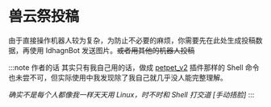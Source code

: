 
# 兽云祭投稿
由于直接操作机器人较为复杂，为防止不必要的麻烦，你需要先在此处生成投稿数据，再使用 IdhagnBot 发送图片。~~或者用其他的机器人投稿~~

<FoxtailSubmit />

:::note 作者的话
其实只有我自己用的话，做成 [petpet_v2](/docs/guide/plugins/petpet_v2) 插件那样的 Shell 命令也未尝不可，但实际使用中我发现除了我自己就几乎没人能完整理解。

*确实不是每个人都像我一样天天用 Linux，时不时和 Shell 打交道 [手动捂脸]*
:::
